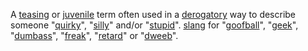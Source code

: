 A [[teasing]] or [[juvenile]] term often used in a [[derogatory]] way to describe someone "[[quirky]]", "[[silly]]" and/or "[[stupid]]". [[slang]] for "[[goofball]]", "[[geek]]", "[[dumbass]]", "[[freak]]", "[[retard]]" or "[[dweeb]]".